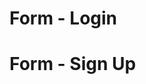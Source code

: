

<Meta title='Molecules/Form' component={Form} />

# Form - Login
<Story name="Login Form">
    <Form
        name="login"
        inputs={[
            {
                type: 'email',
                name: 'email',
                placeholder: 'email address'
            },
            {
                type: 'password',
                name: 'password',
                placeholder: 'password'
            }
        ]}
        addition={{
            text: "Don't have an account?",
            link: {
                text: 'sign up',
                url: '#'
            }
        }}
    />
</Story>

# Form - Sign Up
<Story name="Sign Up Form">
    <Form
        name="sign up"
        inputs={[
            {
                type: 'email',
                name: 'email',
                placeholder: 'email address'
            },
            {
                type: 'password',
                name: 'password',
                placeholder: 'password'
            },
            {
                type: 'password',
                name: 're-password',
                placeholder: 'repeat password'
            }
        ]}
        addition={{
            text: "Already have an account?",
            link: {
                text: 'sign up',
                url: '#'
            }
        }}
    />
</Story>